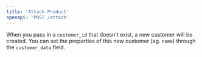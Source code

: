 ```yaml
---
title: 'Attach Product'
openapi: 'POST /attach'
---
```


When you pass in a `customer_id` that doesn't exist, a new customer will be created. You can set the properties of this new customer (eg. `name`) through the `customer_data` field.